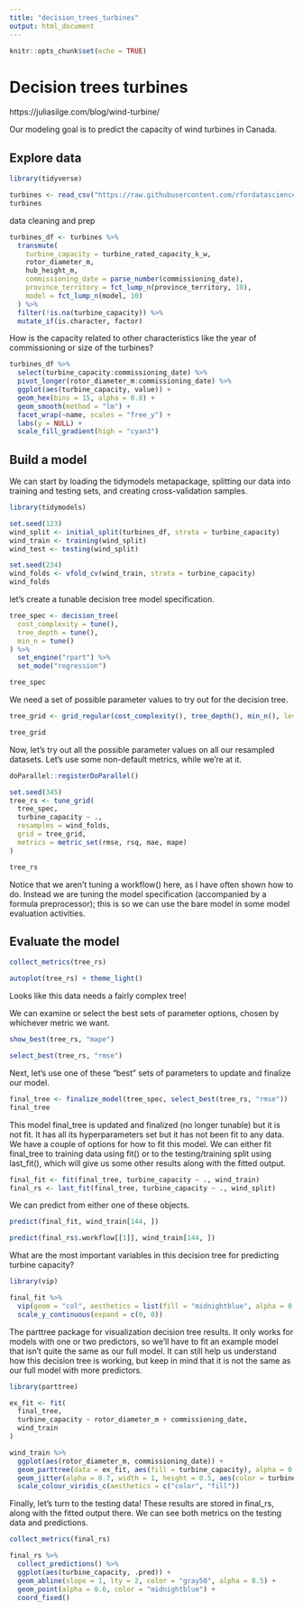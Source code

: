 ```yaml
---
title: "decision_trees_turbines"
output: html_document
---
```


```r
knitr::opts_chunk$set(echo = TRUE)
```

# Decision trees turbines

https://juliasilge.com/blog/wind-turbine/

Our modeling goal is to predict the capacity of wind turbines in Canada.

## Explore data

```r
library(tidyverse)

turbines <- read_csv("https://raw.githubusercontent.com/rfordatascience/tidytuesday/master/data/2020/2020-10-27/wind-turbine.csv")
turbines
```

data cleaning and prep

```r
turbines_df <- turbines %>%
  transmute(
    turbine_capacity = turbine_rated_capacity_k_w,
    rotor_diameter_m,
    hub_height_m,
    commissioning_date = parse_number(commissioning_date),
    province_territory = fct_lump_n(province_territory, 10),
    model = fct_lump_n(model, 10)
  ) %>%
  filter(!is.na(turbine_capacity)) %>%
  mutate_if(is.character, factor)
```


How is the capacity related to other characteristics like the year of commissioning or size of the turbines?


```r
turbines_df %>%
  select(turbine_capacity:commissioning_date) %>%
  pivot_longer(rotor_diameter_m:commissioning_date) %>%
  ggplot(aes(turbine_capacity, value)) +
  geom_hex(bins = 15, alpha = 0.8) +
  geom_smooth(method = "lm") +
  facet_wrap(~name, scales = "free_y") +
  labs(y = NULL) +
  scale_fill_gradient(high = "cyan3")
```

## Build a model

We can start by loading the tidymodels metapackage, splitting our data into training and testing sets, and creating cross-validation samples.

```r
library(tidymodels)

set.seed(123)
wind_split <- initial_split(turbines_df, strata = turbine_capacity)
wind_train <- training(wind_split)
wind_test <- testing(wind_split)

set.seed(234)
wind_folds <- vfold_cv(wind_train, strata = turbine_capacity)
wind_folds
```

let’s create a tunable decision tree model specification.


```r
tree_spec <- decision_tree(
  cost_complexity = tune(),
  tree_depth = tune(),
  min_n = tune()
) %>%
  set_engine("rpart") %>%
  set_mode("regression")

tree_spec
```

We need a set of possible parameter values to try out for the decision tree.

```r
tree_grid <- grid_regular(cost_complexity(), tree_depth(), min_n(), levels = 4)

tree_grid
```

Now, let’s try out all the possible parameter values on all our resampled datasets. Let’s use some non-default metrics, while we’re at it.


```r
doParallel::registerDoParallel()

set.seed(345)
tree_rs <- tune_grid(
  tree_spec,
  turbine_capacity ~ .,
  resamples = wind_folds,
  grid = tree_grid,
  metrics = metric_set(rmse, rsq, mae, mape)
)

tree_rs
```

Notice that we aren’t tuning a workflow() here, as I have often shown how to do. Instead we are tuning the model specification (accompanied by a formula preprocessor); this is so we can use the bare model in some model evaluation activities.


## Evaluate the model

```r
collect_metrics(tree_rs)
```

```r
autoplot(tree_rs) + theme_light()
```

Looks like this data needs a fairly complex tree!

We can examine or select the best sets of parameter options, chosen by whichever metric we want.


```r
show_best(tree_rs, "mape")
```

```r
select_best(tree_rs, "rmse")
```
Next, let’s use one of these “best” sets of parameters to update and finalize our model.

```r
final_tree <- finalize_model(tree_spec, select_best(tree_rs, "rmse"))
final_tree
```

This model final_tree is updated and finalized (no longer tunable) but it is not fit. It has all its hyperparameters set but it has not been fit to any data. We have a couple of options for how to fit this model. We can either fit final_tree to training data using fit() or to the testing/training split using last_fit(), which will give us some other results along with the fitted output.


```r
final_fit <- fit(final_tree, turbine_capacity ~ ., wind_train)
final_rs <- last_fit(final_tree, turbine_capacity ~ ., wind_split)
```

We can predict from either one of these objects.

```r
predict(final_fit, wind_train[144, ])
```
```r
predict(final_rs$.workflow[[1]], wind_train[144, ])
```

What are the most important variables in this decision tree for predicting turbine capacity?

```r
library(vip)

final_fit %>%
  vip(geom = "col", aesthetics = list(fill = "midnightblue", alpha = 0.8)) +
  scale_y_continuous(expand = c(0, 0))
```


 The parttree package for visualization decision tree results. It only works for models with one or two predictors, so we’ll have to fit an example model that isn’t quite the same as our full model. It can still help us understand how this decision tree is working, but keep in mind that it is not the same as our full model with more predictors.

```r
library(parttree)

ex_fit <- fit(
  final_tree,
  turbine_capacity ~ rotor_diameter_m + commissioning_date,
  wind_train
)

wind_train %>%
  ggplot(aes(rotor_diameter_m, commissioning_date)) +
  geom_parttree(data = ex_fit, aes(fill = turbine_capacity), alpha = 0.3) +
  geom_jitter(alpha = 0.7, width = 1, height = 0.5, aes(color = turbine_capacity)) +
  scale_colour_viridis_c(aesthetics = c("color", "fill"))
```

Finally, let’s turn to the testing data! These results are stored in final_rs, along with the fitted output there. We can see both metrics on the testing data and predictions.


```r
collect_metrics(final_rs)
```

```r
final_rs %>%
  collect_predictions() %>%
  ggplot(aes(turbine_capacity, .pred)) +
  geom_abline(slope = 1, lty = 2, color = "gray50", alpha = 0.5) +
  geom_point(alpha = 0.6, color = "midnightblue") +
  coord_fixed()
```















